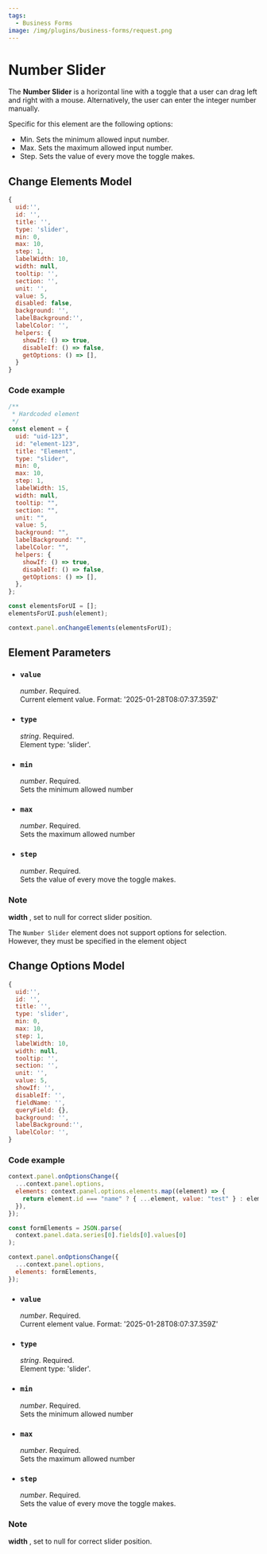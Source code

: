 ```yaml
---
tags:
  - Business Forms
image: /img/plugins/business-forms/request.png
---
```



# Number Slider

The **Number Slider** is a horizontal line with a toggle that a user can drag left and right with a mouse. Alternatively, the user can enter the integer number manually.

Specific for this element are the following options:

- Min. Sets the minimum allowed input number.
- Max. Sets the maximum allowed input number.
- Step. Sets the value of every move the toggle makes.

## Change Elements Model

<InfoUseChangeElements />

```js
{
  uid:'',
  id: '',
  title: '',
  type: 'slider',
  min: 0,
  max: 10,
  step: 1,
  labelWidth: 10,
  width: null,
  tooltip: '',
  section: '',
  unit: '',
  value: 5,
  disabled: false,
  background: '',
  labelBackground:'',
  labelColor: '',
  helpers: {
    showIf: () => true,
    disableIf: () => false,
    getOptions: () => [],
  }
}
```

### Code example

```javascript
/**
 * Hardcoded element
 */
const element = {
  uid: "uid-123",
  id: "element-123",
  title: "Element",
  type: "slider",
  min: 0,
  max: 10,
  step: 1,
  labelWidth: 15,
  width: null,
  tooltip: "",
  section: "",
  unit: "",
  value: 5,
  background: "",
  labelBackground: "",
  labelColor: "",
  helpers: {
    showIf: () => true,
    disableIf: () => false,
    getOptions: () => [],
  },
};

const elementsForUI = [];
elementsForUI.push(element);

context.panel.onChangeElements(elementsForUI);
```

<BaseChangeElements />

## Element Parameters

- ### `value`

  _number_. Required.  
   Current element value. Format: '2025-01-28T08:07:37.359Z'

- ### `type`

  _string_. Required.  
  Element type: 'slider'.

- ### `min`

  _number_. Required.  
   Sets the minimum allowed number

- ### `max`

  _number_. Required.  
   Sets the maximum allowed number

- ### `step`

  _number_. Required.  
   Sets the value of every move the toggle makes.

<BaseParameters />

### Note

**width** , set to null for correct slider position.

The `Number Slider` element does not support options for selection. However, they must be specified in the element object

## Change Options Model

<InfoUseOptionsChange />

```js
{
  uid:'',
  id: '',
  title: '',
  type: 'slider',
  min: 0,
  max: 10,
  step: 1,
  labelWidth: 10,
  width: null,
  tooltip: '',
  section: '',
  unit: '',
  value: 5,
  showIf: '',
  disableIf: '',
  fieldName: '',
  queryField: {},
  background: '',
  labelBackground:'',
  labelColor: '',
}
```

### Code example

```javascript
context.panel.onOptionsChange({
  ...context.panel.options,
  elements: context.panel.options.elements.map((element) => {
    return element.id === "name" ? { ...element, value: "test" } : element;
  }),
});
```

```javascript
const formElements = JSON.parse(
  context.panel.data.series[0].fields[0].values[0]
);

context.panel.onOptionsChange({
  ...context.panel.options,
  elements: formElements,
});
```

- ### `value`

  _number_. Required.  
   Current element value. Format: '2025-01-28T08:07:37.359Z'

- ### `type`

  _string_. Required.  
  Element type: 'slider'.

- ### `min`

  _number_. Required.  
   Sets the minimum allowed number

- ### `max`

  _number_. Required.  
   Sets the maximum allowed number

- ### `step`

  _number_. Required.  
   Sets the value of every move the toggle makes.

<BaseOptionsParameters />

### Note

**width** , set to null for correct slider position.
